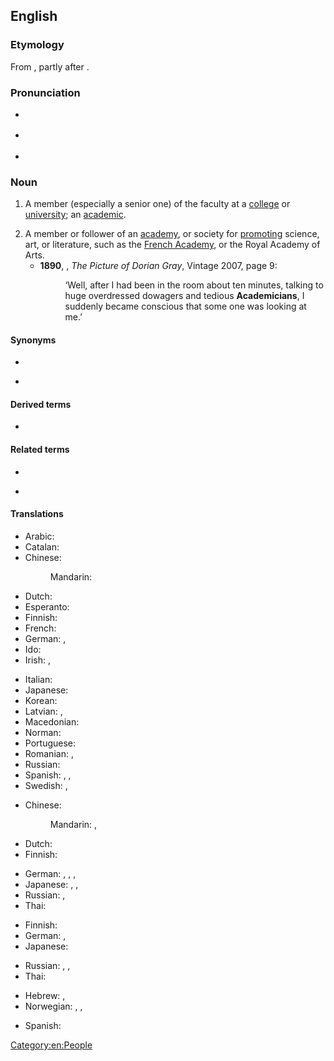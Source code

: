 {{also|Academician}}
==English==

===Etymology===
From {{suffix|en|academic|ian|t2=one skilled in}}, partly after {{etyl|fr|en}} {{m|fr|académicien}}.

===Pronunciation===
* {{a|UK}} {{IPA|en|/əˌka.dəˈmɪʃ.n̩/|/ˌa.kə.dəˈmɪʃ.n̩/}}
* {{a|US}} {{IPA|en|/ˌæ.kə.dəˈmɪʃ.n̩/|/əˌkæ.dəˈmɪʃ.n̩/}}
* {{rhymes|en|ɪʃən}}

===Noun===
{{en-noun}}

# {{lb|en|now|chiefly|US}} A member (especially a senior one) of the faculty at a [[college]] or [[university]]; an [[academic]]. {{defdate|from 17th c.}}
# A member or follower of an [[academy]], or society for [[promoting]] science, art, or literature, such as the [[French Academy]], or the Royal Academy of Arts. {{defdate|from 17th c.}}
#* '''1890''', {{w|Oscar Wilde}}, ''The Picture of Dorian Gray'', Vintage 2007, page 9:
#*: ‘Well, after I had been in the room about ten minutes, talking to huge overdressed dowagers and tedious '''Academicians''', I suddenly became conscious that some one was looking at me.’

====Synonyms====
{{rel-top|member of university faculty}}
* {{l|en|academian}}
{{rel-mid}}
* {{l|en|academic}}
{{rel-bottom}}

====Derived terms====
* {{l|en|academicianship}}

====Related terms====
{{rel-top|terms related to academician}}
* {{l|en|academy}}
{{rel-mid}}
* {{l|en|academia}}
{{rel-bottom}}

====Translations====
{{trans-top|member of an academy}}
* Arabic: {{t|ar|أَكَادِيمِيّ|m}}
* Catalan: {{t+|ca|acadèmic}}
* Chinese:
*: Mandarin: {{t+|cmn|院士|tr=yuànshì|sc=Hani}}
* Dutch: {{t|nl|academielid|m}}
* Esperanto: {{t|eo|akademiano}}
* Finnish: {{t+|fi|akateemikko}}
* French: {{t+|fr|académicien|m}}
* German: {{t+|de|Akademiker|m}}, {{t+|de|Akademikerin|f}}
* Ido: {{t+|io|akademiano}}
* Irish: {{t|ga|acadamhaí|m}}, {{t|ga|[[ball]] d'[[acadamh]]|m}}
{{trans-mid}}
* Italian: {{t+|it|accademico}}
* Japanese: {{t|ja|[[アカデミー]][[会員]]|tr=akademī kaiin}}
* Korean: {{t|ko|[[학술]] [[위원]]}}
* Latvian: {{t|lv|akadēmiķis|m}}, {{t|lv|akadēmiķe|f}}
* Macedonian: {{t|mk|акаде́мик|m}}
* Norman: {{t|nrf|académicien|m}} {{qualifier|Jersey}}
* Portuguese: {{t+|pt|acadêmico}}
* Romanian: {{t+|ro|academician|m}}, {{t+|ro|academiciană|f}}
* Russian: {{t+|ru|акаде́мик|m}}
* Spanish: {{t+|es|académico|m}}, {{t+|es|académica|f}}, {{t+|es|academista|m|f}}
* Swedish: {{t+|sv|akademiledamot}}, {{t|sv|akademimedlem}}
{{trans-bottom}}

{{trans-top|collegian}}
* Chinese:
*: Mandarin: {{t+|cmn|大學生|sc=Hani}}, {{t+|cmn|大学生|tr=dàxuéshēng|sc=Hani}}
* Dutch: {{t+|nl|academicus|m}}
* Finnish: {{t+|fi|akateemikko}}
{{trans-mid}}
* German: {{t+|de|Akademiker|m}}, {{t+|de|Akademikerin|f}}, {{t+|de|Student|m}}, {{t+|de|Studentin|f}}
* Japanese: {{t+|ja|学生|tr=がくせい, gakusei}}, {{t+|ja|大学生|tr=だいがくせい, gakusei}}, {{t+|ja|学徒|tr=がくと, gakuto}}
* Russian: {{t+|ru|студе́нт|m}}, {{t+|ru|студе́нтка|f}}
* Thai: {{t+|th|นักวิชาการ}}
{{trans-bottom}}

{{trans-top|member faculty}}
* Finnish: {{t+|fi|akateemikko}}
* German: {{t+|de|Akademiker|m}}, {{t+|de|Akademikerin|f}}
* Japanese: {{t+|ja|学者|tr=がくしゃ, gakusha}}
{{trans-mid}}
* Russian: {{t+|ru|преподава́тель|m}}, {{t+|ru|преподава́тельница|f}}, {{t+|ru|профе́ссор|m}}
* Thai: {{t+|th|นักวิชาการ}}
{{trans-bottom}}

{{checktrans-top}}
* Hebrew: {{t-check|he|אקדמאי|m|tr=aqademai}}, {{t-check|he|אקדמאית|f|tr=aqademait}}
* Norwegian: {{t+check|no|akademiker}}, {{t+check|no|medlem|n}}, {{t-check|no|av et akademi}}
{{trans-mid}}
* Spanish: {{t+check|es|académico|m}}
{{trans-bottom}}

[[Category:en:People]]